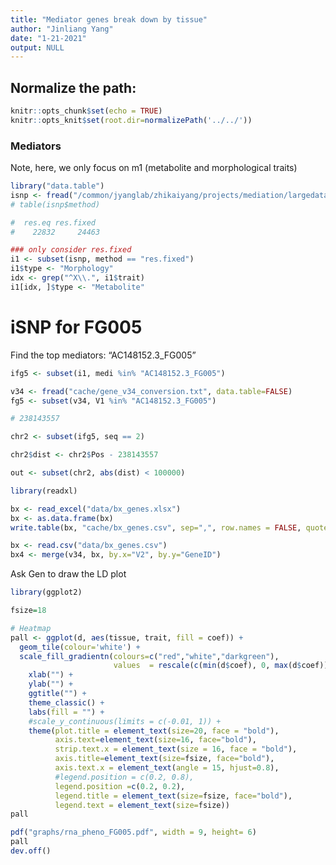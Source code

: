 ```yaml
---
title: "Mediator genes break down by tissue"
author: "Jinliang Yang"
date: "1-21-2021"
output: NULL
---
```



## Normalize the path:

```r
knitr::opts_chunk$set(echo = TRUE) 
knitr::opts_knit$set(root.dir=normalizePath('../../')) 
```


### Mediators

Note, here, we only focus on m1 (metabolite and morphological traits)
```r
library("data.table")
isnp <- fread("/common/jyanglab/zhikaiyang/projects/mediation/largedata/isnps_vs_feature/isnps_47143rows.csv", data.table=FALSE)
# table(isnp$method)

#  res.eq res.fixed
#    22832     24463

### only consider res.fixed
i1 <- subset(isnp, method == "res.fixed")
i1$type <- "Morphology"
idx <- grep("^X\\.", i1$trait)
i1[idx, ]$type <- "Metabolite"

```


# iSNP for FG005

Find the top mediators: "AC148152.3_FG005"


```r
ifg5 <- subset(i1, medi %in% "AC148152.3_FG005")

v34 <- fread("cache/gene_v34_conversion.txt", data.table=FALSE)
fg5 <- subset(v34, V1 %in% "AC148152.3_FG005")

# 238143557

chr2 <- subset(ifg5, seq == 2)

chr2$dist <- chr2$Pos - 238143557

out <- subset(chr2, abs(dist) < 100000)
```


```r
library(readxl)

bx <- read_excel("data/bx_genes.xlsx")
bx <- as.data.frame(bx)
write.table(bx, "cache/bx_genes.csv", sep=",", row.names = FALSE, quote=FALSE)

bx <- read.csv("data/bx_genes.csv")
bx4 <- merge(v34, bx, by.x="V2", by.y="GeneID")
```


Ask Gen to draw the LD plot





```r
library(ggplot2)

fsize=18

# Heatmap 
pall <- ggplot(d, aes(tissue, trait, fill = coef)) + 
  geom_tile(colour='white') +
  scale_fill_gradientn(colours=c("red","white","darkgreen"),
                       values  = rescale(c(min(d$coef), 0, max(d$coef)))) +
    xlab("") +
    ylab("") +
    ggtitle("") +
    theme_classic() +
    labs(fill = "") +
    #scale_y_continuous(limits = c(-0.01, 1)) +
    theme(plot.title = element_text(size=20, face = "bold"), 
          axis.text=element_text(size=16, face="bold"),
          strip.text.x = element_text(size = 16, face = "bold"),
          axis.title=element_text(size=fsize, face="bold"),
          axis.text.x = element_text(angle = 15, hjust=0.8),
          #legend.position = c(0.2, 0.8), 
          legend.position =c(0.2, 0.2),
          legend.title = element_text(size=fsize, face="bold"),
          legend.text = element_text(size=fsize))
pall

pdf("graphs/rna_pheno_FG005.pdf", width = 9, height= 6)
pall
dev.off()
```









